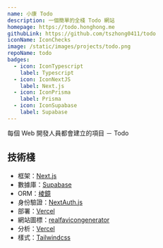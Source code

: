 ```yaml
---
name: 小康 Todo
description: 一個簡單的全棧 Todo 網站
homepage: https://todo.honghong.me
githubLink: https://github.com/tszhong0411/todo
iconName: IconChecks
image: /static/images/projects/todo.png
repoName: todo
badges:
  - icon: IconTypescript
    label: Typescript
  - icon: IconNextJS
    label: Next.js
  - icon: IconPrisma
    label: Prisma
  - icon: IconSupabase
    label: Supabase
---
```


每個 Web 開發人員都會建立的項目 － Todo

## 技術棧

- 框架：[Next.js](https://nextjs.org/)
- 數據庫：[Supabase](https://supabase.com/)
- ORM：[棱鏡](https://prisma.io/)
- 身份驗證：[NextAuth.js](https://next-auth.js.org/)
- 部署：[Vercel](https://vercel.com)
- 網站圖標：[realfavicongenerator](https://realfavicongenerator.net/)
- 分析：[Vercel](https://vercel.com/)
- 樣式：[Tailwindcss](https://tailwindcss.com)
